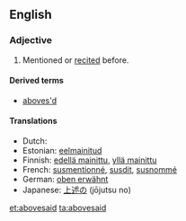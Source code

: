 ==English==

===Adjective===
{{en-adj|-}}

# Mentioned or [[recited]] before.

====Derived terms====
* [[aboves'd]]

====Translations====
* Dutch: {{t-|nl|bovenvermeld}}
* Estonian: [[eelmainitud]]
* Finnish: [[edellä mainittu]], [[yllä mainittu]]
* French: [[susmentionné]], [[susdit]], [[susnommé]]
* German: [[oben erwähnt]]
* Japanese: [[上述の]] (jōjutsu no)

[[et:abovesaid]]
[[ta:abovesaid]]
